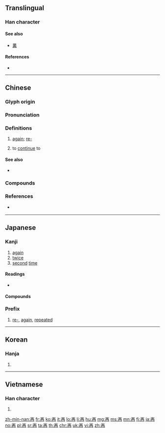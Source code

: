 ==Translingual==
{{stroke order|strokes=6}}

===Han character===
{{Han char|rn=13|rad=冂|as=04|sn=6|four=10447|canj=MGB|ids=⿱一冉}}

====See also====
* {{l|mul|爯}} [[冓]] <!-- graphically similar -->

====References====
* {{Han ref|kx=0129.080|dkj=01524|dj=0290.040|hdz=10018.010|uh=518D|ud=20877|bh=A641|bd=42561}}

----

==Chinese==
{{zh-forms}}

===Glyph origin===
{{Han etym}}

===Pronunciation===
{{zh-pron
|m=zài
|c=zoi3
|h=pfs=chai
|md=cái
|mn=chài
|w=1tse
|mc=y
|oc=y
|ma=y
|cat=adv
}}

===Definitions===
{{zh-hanzi}}

# [[again]]; [[re-]]
#: {{zh-x|再 玩|play again}}
#: {{zh-x|再 逢|meet again}}
# to [[continue]] to

====See also====
* {{sense|again}} {{zh-l|又}}

===Compounds===
{{zh-der|再版|再不|再不然|再出口|再次|再度|再犯|再會|再婚|再加上|再嫁|再見|再教育|再醮|再接再厲|再進口|再起|再確認|再三|再審|再生|再生產|再生父母|再世|再衰三竭|再說|再現|再也|再造|再則|再者}}

===References===
* {{qualifier|Hakka}} {{R:hak:Lau 1997}}

{{zh-cat|Beginning}}

----

==Japanese==

===Kanji===
{{ja-kanji|grade=5|rs=冂04}}

# [[again]]
# [[twice]]
# [[second]] [[time]]

====Readings====
* {{ja-readings|goon=[[さい]] (sai)|kanon=[[さい]] (sai)|kanyoon=[[さ]] (sa)|kun=[[ふたたび]] ([[再び]], [[futatabi]])}}

====Compounds====
{{der5
| {{ja-l|再演}}
| {{ja-l|再会}}
| {{ja-l|再開}}
| {{ja-l|再帰}}
| {{ja-l|再起}}
| {{ja-l|再建}}
| {{ja-l|再現}}
| {{ja-l|再考}}
| {{ja-l|再婚}}
| {{ja-l|再生}}
| {{ja-l|再選}}
| {{ja-l|再度}}
| {{ja-l|再燃}}
| {{ja-l|再発見}}
| {{ja-l|再犯}}
| {{ja-l|再版}}
| {{ja-l|再編}}
| {{ja-l|再来}}
| {{ja-l|一再}}
| {{ja-l|再々}}, {{ja-l|再再}}
| {{ja-l|再案}}
| {{ja-l|再委託}}
| {{ja-l|再映}}
| {{ja-l|再縁}}
| {{ja-l|再下付}}
| {{ja-l|再加工}}
| {{ja-l|再開発}}
| {{ja-l|再確認}}
| {{ja-l|再議}}
| {{ja-l|再挙}}
| {{ja-l|再協議}}
| {{ja-l|再教育}}
| {{ja-l|再興}}
| {{ja-l|再勤}}
| {{ja-l|再禁止}}
| {{ja-l|再吟味}}
| {{ja-l|再軍備}}
| {{ja-l|再建}}
| {{ja-l|再検査}}
| {{ja-l|再検討}}
| {{ja-l|再交付}}
| {{ja-l|再工事}}
| {{ja-l|再抗弁}}
| {{ja-l|再校}}
| {{ja-l|再構成}}
| {{ja-l|再構築}}
| {{ja-l|再降臨}}
| {{ja-l|再告}}
| {{ja-l|再国営化}}
| {{ja-l|再国有化}}
| {{ja-l|再三}}
| {{ja-l|再思}}
| {{ja-l|再試験}}
| {{ja-l|再試行}}
| {{ja-l|再試合}}
| {{ja-l|再受浸}}
| {{ja-l|再就職支援}}
| {{ja-l|再十両}}
| {{ja-l|再従兄}}
| {{ja-l|再従弟}}
| {{ja-l|再出}}
| {{ja-l|再出場}}
| {{ja-l|再出発}}
| {{ja-l|再循環}}
| {{ja-l|再処理}}
| {{ja-l|再勝}}
| {{ja-l|再上映}}
| {{ja-l|再審}}
| {{ja-l|再浸礼}}
| {{ja-l|再尋問}}
| {{ja-l|再征}}
| {{ja-l|再生産}}
| {{ja-l|再製}}
| {{ja-l|再設}}
| {{ja-l|再説}}
| {{ja-l|再戦}}
| {{ja-l|再洗礼}}
| {{ja-l|再組織}}
| {{ja-l|再創造}}
| {{ja-l|再送}}
| {{ja-l|再注}}
| {{ja-l|再鋳}}
| {{ja-l|再調}}
| {{ja-l|再調整}}
| {{ja-l|再定義}}
| {{ja-l|再提案}}
| {{ja-l|再訂}}
| {{ja-l|再転}}
| {{ja-l|再度}}
| {{ja-l|再投稿}}
| {{ja-l|再投資}}
| {{ja-l|再投票}}
| {{ja-l|再読}}
| {{ja-l|再突入}}
| {{ja-l|再入学}}
| {{ja-l|再入国}}
| {{ja-l|再入幕}}
| {{ja-l|再任}}
| {{ja-l|再認識}}
| {{ja-l|再拝}}
| {{ja-l|再敗}}
| {{ja-l|再配置}}
| {{ja-l|再配布}}
| {{ja-l|再配分}}
| {{ja-l|再発}}
| {{ja-l|再発行}}
| {{ja-l|再発足}}
| {{ja-l|再販}}
| {{ja-l|再評価}}
| {{ja-l|再浮上}}
| {{ja-l|再武装}}
| {{ja-l|再封鎖}}
| {{ja-l|再服役}}
| {{ja-l|再分配}}
| {{ja-l|再変}}
| {{ja-l|再保険}}
| {{ja-l|再放送}}
| {{ja-l|再訪}}
| {{ja-l|再輸出}}
| {{ja-l|再輸入}}
| {{ja-l|再遊}}
| {{ja-l|再来月}}
| {{ja-l|再来週}}
| {{ja-l|再来年}}
| {{ja-l|再利用}}
| {{ja-l|再臨}}
| {{ja-l|再録}}
}}

===Prefix===
{{ja-pos|prefix|さい}}
# [[re-]], [[again]], [[repeated]]

----

==Korean==

===Hanja===
{{ko-hanja|hangeul=[[재]]|mr=chae}}

# {{defn|lang=ko|sort=冂04}}

----

==Vietnamese==

===Han character===
{{vi-hantu|[[tái]], [[táy]], [[tải]]|rs=冂04}}

# {{defn|lang=vi|sort=冂04}}

[[zh-min-nan:再]]
[[fr:再]]
[[ko:再]]
[[it:再]]
[[lo:再]]
[[li:再]]
[[hu:再]]
[[mg:再]]
[[ms:再]]
[[mn:再]]
[[fj:再]]
[[ja:再]]
[[no:再]]
[[pl:再]]
[[sr:再]]
[[ta:再]]
[[th:再]]
[[chr:再]]
[[uk:再]]
[[vi:再]]
[[zh:再]]